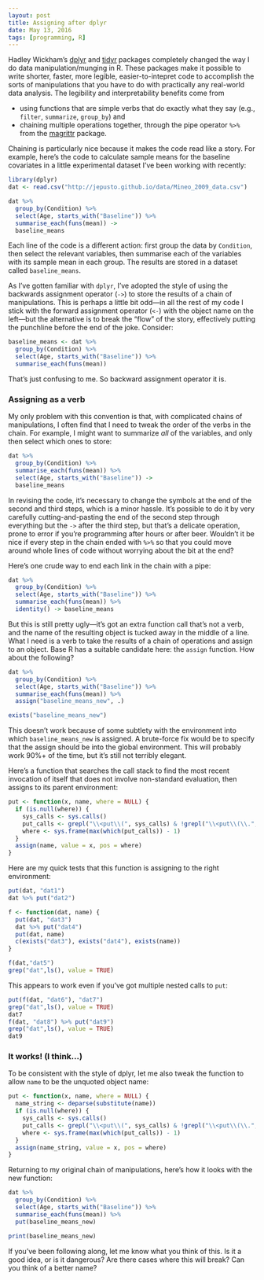 ```yaml
---
layout: post
title: Assigning after dplyr
date: May 13, 2016
tags: [programming, R]
---
```


Hadley Wickham's [dplyr](https://github.com/hadley/dplyr) and [tidyr](https://github.com/hadley/tidyr) packages completely changed the way I do data manipulation/munging in R. These packages make it possible to write shorter, faster, more legible, easier-to-intepret code to accomplish the sorts of manipulations that you have to do with practically any real-world data analysis. The legibility and interpretability benefits come from

* using functions that are simple verbs that do exactly what they say (e.g., `filter`, `summarize`, `group_by`) and
* chaining multiple operations together, through the pipe operator `%>%` from the [magrittr](https://cran.r-project.org/web/packages/magrittr/vignettes/magrittr.html) package. 

Chaining is particularly nice because it makes the code read like a story. For example, here's the code to calculate sample means for the baseline covariates in a little experimental dataset I've been working with recently:

```r
library(dplyr)
dat <- read.csv("http://jepusto.github.io/data/Mineo_2009_data.csv")

dat %>%
  group_by(Condition) %>%
  select(Age, starts_with("Baseline")) %>%
  summarise_each(funs(mean)) ->
  baseline_means
```

Each line of the code is a different action: first group the data by `Condition`, then select the relevant variables, then summarise each of the variables with its sample mean in each group. The results are stored in a dataset called `baseline_means`.

As I've gotten familiar with `dplyr`, I've adopted the style of using the backwards assignment operator (`->`) to store the results of a chain of manipulations. This is perhaps a little bit odd---in all the rest of my code I stick with the forward assignment operator (`<-`) with the object name on the left---but the alternative is to break the "flow" of the story, effectively putting the punchline before the end of the joke. Consider: 

```r
baseline_means <- dat %>%
  group_by(Condition) %>%
  select(Age, starts_with("Baseline")) %>%
  summarise_each(funs(mean))
```

That's just confusing to me. So backward assignment operator it is. 

### Assigning as a verb

My only problem with this convention is that, with complicated chains of manipulations, I often find that I need to tweak the order of the verbs in the chain. For example, I might want to summarize _all_ of the variables, and only then select which ones to store: 

```r
dat %>%
  group_by(Condition) %>%
  summarise_each(funs(mean)) %>%
  select(Age, starts_with("Baseline")) ->
  baseline_means
```

In revising the code, it's necessary to change the symbols at the end of the second and third steps, which is a minor hassle. It's possible to do it by very carefully cutting-and-pasting the end of the second step through everything but the `->` after the third step, but that's a delicate operation, prone to error if you're programming after hours or after beer. Wouldn't it be nice if every step in the chain ended with `%>%` so that you could move around whole lines of code without worrying about the bit at the end?

Here's one crude way to end each link in the chain with a pipe:

```r
dat %>%
  group_by(Condition) %>%
  select(Age, starts_with("Baseline")) %>%
  summarise_each(funs(mean)) %>%
  identity() -> baseline_means
```

But this is still pretty ugly---it's got an extra function call that's not a verb, and the name of the resulting object is tucked away in the middle of a line. What I need is a verb to take the results of a chain of operations and assign to an object. Base R has a suitable candidate here: the `assign` function. How about the following? 

```r

dat %>%
  group_by(Condition) %>%
  select(Age, starts_with("Baseline")) %>%
  summarise_each(funs(mean)) %>%
  assign("baseline_means_new", .)

exists("baseline_means_new")
```

This doesn't work because of some subtlety with the environment into which `baseline_means_new` is assigned. A brute-force fix would be to specify that the assign should be into the global environment. This will probably work 90%+ of the time, but it's still not terribly elegant. 

Here's a function that searches the call stack to find the most recent invocation of itself that does not involve non-standard evaluation, then assigns to its parent environment:

```r
put <- function(x, name, where = NULL) {
  if (is.null(where)) {
    sys_calls <- sys.calls()
    put_calls <- grepl("\\<put\\(", sys_calls) & !grepl("\\<put\\(\\.",sys_calls)
    where <- sys.frame(max(which(put_calls)) - 1)
  }
  assign(name, value = x, pos = where)
}

```

Here are my quick tests that this function is assigning to the right environment:

```r
put(dat, "dat1")
dat %>% put("dat2")

f <- function(dat, name) {
  put(dat, "dat3")
  dat %>% put("dat4")
  put(dat, name)
  c(exists("dat3"), exists("dat4"), exists(name))
}

f(dat,"dat5")
grep("dat",ls(), value = TRUE)
```

This appears to work even if you've got multiple nested calls to `put`:

```r
put(f(dat, "dat6"), "dat7")
grep("dat",ls(), value = TRUE)
dat7
f(dat, "dat8") %>% put("dat9")
grep("dat",ls(), value = TRUE)
dat9
```

### It works! (I think...)

To be consistent with the style of dplyr, let me also tweak the function to allow `name` to be the unquoted object name: 

```r
put <- function(x, name, where = NULL) {
  name_string <- deparse(substitute(name))
  if (is.null(where)) {
    sys_calls <- sys.calls()
    put_calls <- grepl("\\<put\\(", sys_calls) & !grepl("\\<put\\(\\.",sys_calls)
    where <- sys.frame(max(which(put_calls)) - 1)
  }
  assign(name_string, value = x, pos = where)
}
```

Returning to my original chain of manipulations, here's how it looks with the new function:

```r
dat %>%
  group_by(Condition) %>%
  select(Age, starts_with("Baseline")) %>%
  summarise_each(funs(mean)) %>%
  put(baseline_means_new)

print(baseline_means_new)
```

If you've been following along, let me know what you think of this. Is it a good idea, or is it dangerous? Are there cases where this will break? Can you think of a better name?
